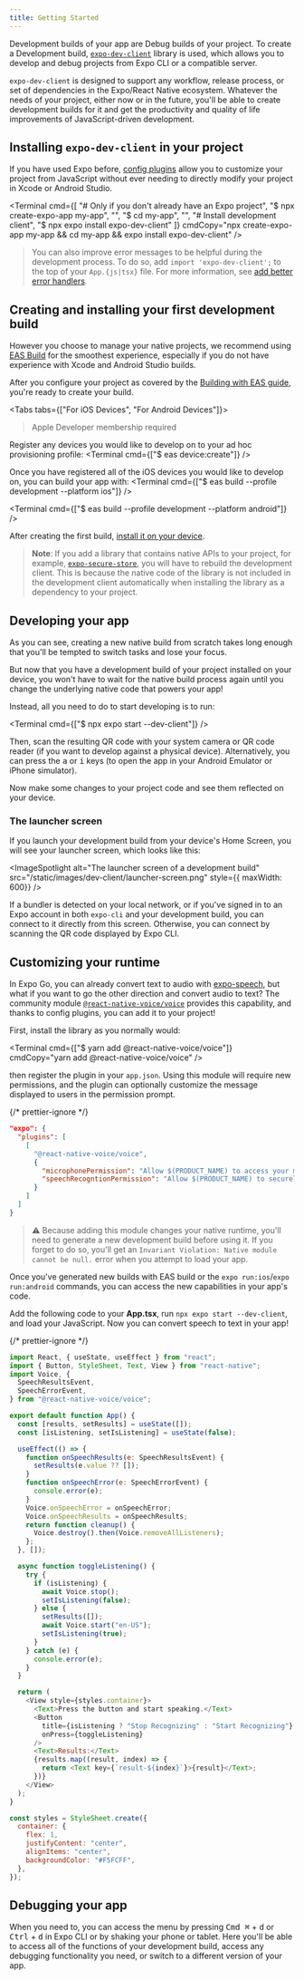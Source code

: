 ```yaml
---
title: Getting Started
---
```



Development builds of your app are Debug builds of your project. To create a Development build, [`expo-dev-client`](https://www.npmjs.com/package/expo-dev-client) library is used, which allows you to develop and debug projects from Expo CLI or a compatible server.

`expo-dev-client` is designed to support any workflow, release process, or set of dependencies in the Expo/React Native ecosystem. Whatever the needs of your project, either now or in the future, you'll be able to create development builds for it and get the productivity and quality of life improvements of JavaScript-driven development.

## Installing `expo-dev-client` in your project

If you have used Expo before, [config plugins](/guides/config-plugins.mdx) allow you to customize your project from JavaScript without ever needing to directly modify your project in Xcode or Android Studio.

<Terminal cmd={[
"# Only if you don't already have an Expo project",
"$ npx create-expo-app my-app",
"",
"$ cd my-app",
"",
"# Install development client",
"$ npx expo install expo-dev-client"
]} cmdCopy="npx create-expo-app my-app && cd my-app && expo install expo-dev-client" />

> You can also improve error messages to be helpful during the development process. To do so, add `import 'expo-dev-client';` to the top of your `App.{js|tsx}` file. For more information, see [add better error handlers](installation.md#add-better-error-handlers).

## Creating and installing your first development build

However you choose to manage your native projects, we recommend using [EAS Build](eas-build.mdx) for the smoothest experience, especially if you do not have experience with Xcode and Android Studio builds.

After you configure your project as covered by the [Building with EAS guide](eas-build.mdx), you're ready to create your build.

<Tabs tabs={["For iOS Devices", "For Android Devices"]}>

<Tab>

> Apple Developer membership required

Register any devices you would like to develop on to your ad hoc provisioning profile:
<Terminal cmd={["$ eas device:create"]} />

Once you have registered all of the iOS devices you would like to develop on, you can build your app with:
<Terminal cmd={["$ eas build --profile development --platform ios"]} />

</Tab>

<Tab>

<Terminal cmd={["$ eas build --profile development --platform android"]} />

</Tab>

</Tabs>

After creating the first build, [install it on your device](/build/internal-distribution.mdx).

> **Note**: If you add a library that contains native APIs to your project, for example, [`expo-secure-store`](/versions/latest/sdk/securestore/), you will have to rebuild the development client. This is because the native code of the library is not included in the development client automatically when installing the library as a dependency to your project.

## Developing your app

As you can see, creating a new native build from scratch takes long enough that you'll be tempted to switch tasks and lose your focus.

But now that you have a development build of your project installed on your device, you won't have to wait for the native build process again until you change the underlying native code that powers your app!

Instead, all you need to do to start developing is to run:

<Terminal cmd={["$ npx expo start --dev-client"]} />

Then, scan the resulting QR code with your system camera or QR code reader (if you want to develop against a physical device). Alternatively, you can press the <kbd>a</kbd> or <kbd>i</kbd> keys (to open the app in your Android Emulator or iPhone simulator).

Now make some changes to your project code and see them reflected on your device.

### The launcher screen

If you launch your development build from your device's Home Screen, you will see your launcher screen, which looks like this:

<ImageSpotlight alt="The launcher screen of a development build" src="/static/images/dev-client/launcher-screen.png" style={{ maxWidth: 600}} />

If a bundler is detected on your local network, or if you've signed in to an Expo account in both `expo-cli` and your development build, you can connect to it directly from this screen. Otherwise, you can connect by scanning the QR code displayed by Expo CLI.

## Customizing your runtime

In Expo Go, you can already convert text to audio with [expo-speech](/versions/latest/sdk/speech.mdx), but what if you want to go the other direction and convert audio to text? The community module [`@react-native-voice/voice`](https://github.com/react-native-voice/voice) provides this capability, and thanks to config plugins, you can add it to your project!

First, install the library as you normally would:

<Terminal cmd={["$ yarn add @react-native-voice/voice"]} cmdCopy="yarn add @react-native-voice/voice" />

then register the plugin in your `app.json`. Using this module will require new permissions, and the plugin can optionally customize the message displayed to users in the permission prompt.

{/* prettier-ignore */}
```json
"expo": {
  "plugins": [
    [
      "@react-native-voice/voice",
      {
        "microphonePermission": "Allow $(PRODUCT_NAME) to access your microphone",
        "speechRecogntionPermission": "Allow $(PRODUCT_NAME) to securely recognize user speech"
      }
    ]
  ]
}
```

> ⚠️ Because adding this module changes your native runtime, you'll need to generate a new development build before using it. If you forget to do so, you'll get an `Invariant Violation: Native module cannot be null.` error when you attempt to load your app.

Once you've generated new builds with EAS build or the `expo run:ios`/`expo run:android` commands, you can access the new capabilities in your app's code.

Add the following code to your **App.tsx**, run `npx expo start --dev-client`, and load your JavaScript. Now you can convert speech to text in your app!

{/* prettier-ignore */}
```js
import React, { useState, useEffect } from "react";
import { Button, StyleSheet, Text, View } from "react-native";
import Voice, {
  SpeechResultsEvent,
  SpeechErrorEvent,
} from "@react-native-voice/voice";

export default function App() {
  const [results, setResults] = useState([]);
  const [isListening, setIsListening] = useState(false);

  useEffect(() => {
    function onSpeechResults(e: SpeechResultsEvent) {
      setResults(e.value ?? []);
    }
    function onSpeechError(e: SpeechErrorEvent) {
      console.error(e);
    }
    Voice.onSpeechError = onSpeechError;
    Voice.onSpeechResults = onSpeechResults;
    return function cleanup() {
      Voice.destroy().then(Voice.removeAllListeners);
    };
  }, []);

  async function toggleListening() {
    try {
      if (isListening) {
        await Voice.stop();
        setIsListening(false);
      } else {
        setResults([]);
        await Voice.start("en-US");
        setIsListening(true);
      }
    } catch (e) {
      console.error(e);
    }
  }

  return (
    <View style={styles.container}>
      <Text>Press the button and start speaking.</Text>
      <Button
        title={isListening ? "Stop Recognizing" : "Start Recognizing"}
        onPress={toggleListening}
      />
      <Text>Results:</Text>
      {results.map((result, index) => {
        return <Text key={`result-${index}`}>{result}</Text>;
      })}
    </View>
  );
}

const styles = StyleSheet.create({
  container: {
    flex: 1,
    justifyContent: "center",
    alignItems: "center",
    backgroundColor: "#F5FCFF",
  },
});
```

## Debugging your app

When you need to, you can access the menu by pressing <kbd>Cmd ⌘</kbd> + <kbd>d</kbd> or <kbd>Ctrl</kbd> + <kbd>d</kbd> in Expo CLI or by shaking your phone or tablet. Here you'll be able to access all of the functions of your development build, access any debugging functionality you need, or switch to a different version of your app.
